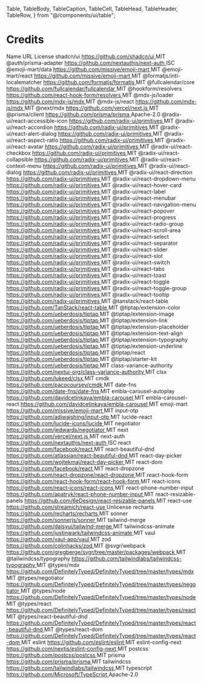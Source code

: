   Table,
  TableBody,
  TableCaption,
  TableCell,
  TableHead,
  TableHeader,
  TableRow,
} from "@/components/ui/table";

# Credits
<Table className="border">
  <TableHeader>
    <TableRow>
      <TableHead>Name</TableHead>
      <TableHead>URL</TableHead>
      <TableHead>License</TableHead>
    </TableRow>
  </TableHeader>
  <TableBody>
    <TableRow>
      <TableCell>shadcn/ui</TableCell>
      <TableCell>
        <a
          href="https://github.com/shadcn/ui"
          target="_blank"
          rel="noopener noreferrer"
        >
          https://github.com/shadcn/ui
        </a>
      </TableCell>
      <TableCell>MIT</TableCell>
    </TableRow>
    <TableRow>
      <TableCell>@auth/prisma-adapter</TableCell>
      <TableCell>
        <a
          href="https://github.com/nextauthjs/next-auth"
          target="_blank"
          rel="noopener noreferrer"
        >
          https://github.com/nextauthjs/next-auth
        </a>
      </TableCell>
      <TableCell>ISC</TableCell>
    </TableRow>
    <TableRow>
      <TableCell>@emoji-mart/data</TableCell>
      <TableCell>
        <a
          href="https://github.com/missive/emoji-mart"
          target="_blank"
          rel="noopener noreferrer"
        >
          https://github.com/missive/emoji-mart
        </a>
      </TableCell>
      <TableCell>MIT</TableCell>
    </TableRow>
    <TableRow>
      <TableCell>@emoji-mart/react</TableCell>
      <TableCell>
        <a
          href="https://github.com/missive/emoji-mart"
          target="_blank"
          rel="noopener noreferrer"
        >
          https://github.com/missive/emoji-mart
        </a>
      </TableCell>
      <TableCell>MIT</TableCell>
    </TableRow>
    <TableRow>
      <TableCell>@formatjs/intl-localematcher</TableCell>
      <TableCell>
        <a
          href="https://github.com/formatjs/formatjs"
          target="_blank"
          rel="noopener noreferrer"
        >
          https://github.com/formatjs/formatjs
        </a>
      </TableCell>
      <TableCell>MIT</TableCell>
    </TableRow>
    <TableRow>
      <TableCell>@fullcalendar/core</TableCell>
      <TableCell>
        <a
          href="https://github.com/fullcalendar/fullcalendar"
          target="_blank"
          rel="noopener noreferrer"
        >
          https://github.com/fullcalendar/fullcalendar
        </a>
      </TableCell>
      <TableCell>MIT</TableCell>
    </TableRow>
    <TableRow>
      <TableCell>@hookform/resolvers</TableCell>
      <TableCell>
        <a
          href="https://github.com/react-hook-form/resolvers"
          target="_blank"
          rel="noopener noreferrer"
        >
          https://github.com/react-hook-form/resolvers
        </a>
      </TableCell>
      <TableCell>MIT</TableCell>
    </TableRow>
    <TableRow>
      <TableCell>@mdx-js/loader</TableCell>
      <TableCell>
        <a
          href="https://github.com/mdx-js/mdx"
          target="_blank"
          rel="noopener noreferrer"
        >
          https://github.com/mdx-js/mdx
        </a>
      </TableCell>
      <TableCell>MIT</TableCell>
    </TableRow>
    <TableRow>
      <TableCell>@mdx-js/react</TableCell>
      <TableCell>
        <a
          href="https://github.com/mdx-js/mdx"
          target="_blank"
          rel="noopener noreferrer"
        >
          https://github.com/mdx-js/mdx
        </a>
      </TableCell>
      <TableCell>MIT</TableCell>
    </TableRow>
    <TableRow>
      <TableCell>@next/mdx</TableCell>
      <TableCell>
        <a
          href="https://github.com/vercel/next.js"
          target="_blank"
          rel="noopener noreferrer"
        >
          https://github.com/vercel/next.js
        </a>
      </TableCell>
      <TableCell>MIT</TableCell>
    </TableRow>
    <TableRow>
      <TableCell>@prisma/client</TableCell>
      <TableCell>
        <a
          href="https://github.com/prisma/prisma"
          target="_blank"
          rel="noopener noreferrer"
        >
          https://github.com/prisma/prisma
        </a>
      </TableCell>
      <TableCell>Apache-2.0</TableCell>
    </TableRow>
    <TableRow>
      <TableCell>@radix-ui/react-accessible-icon</TableCell>
      <TableCell>
        <a
          href="https://github.com/radix-ui/primitives"
          target="_blank"
          rel="noopener noreferrer"
        >
          https://github.com/radix-ui/primitives
        </a>
      </TableCell>
      <TableCell>MIT</TableCell>
    </TableRow>
    <TableRow>
      <TableCell>@radix-ui/react-accordion</TableCell>
      <TableCell>
        <a
          href="https://github.com/radix-ui/primitives"
          target="_blank"
          rel="noopener noreferrer"
        >
          https://github.com/radix-ui/primitives
        </a>
      </TableCell>
      <TableCell>MIT</TableCell>
    </TableRow>
    <TableRow>
      <TableCell>@radix-ui/react-alert-dialog</TableCell>
      <TableCell>
        <a
          href="https://github.com/radix-ui/primitives"
          target="_blank"
          rel="noopener noreferrer"
        >
          https://github.com/radix-ui/primitives
        </a>
      </TableCell>
      <TableCell>MIT</TableCell>
    </TableRow>
    <TableRow>
      <TableCell>@radix-ui/react-aspect-ratio</TableCell>
      <TableCell>
        <a
          href="https://github.com/radix-ui/primitives"
          target="_blank"
          rel="noopener noreferrer"
        >
          https://github.com/radix-ui/primitives
        </a>
      </TableCell>
      <TableCell>MIT</TableCell>
    </TableRow>
    <TableRow>
      <TableCell>@radix-ui/react-avatar</TableCell>
      <TableCell>
        <a
          href="https://github.com/radix-ui/primitives"
          target="_blank"
          rel="noopener noreferrer"
        >
          https://github.com/radix-ui/primitives
        </a>
      </TableCell>
      <TableCell>MIT</TableCell>
    </TableRow>
    <TableRow>
      <TableCell>@radix-ui/react-checkbox</TableCell>
      <TableCell>
        <a
          href="https://github.com/radix-ui/primitives"
          target="_blank"
          rel="noopener noreferrer"
        >
          https://github.com/radix-ui/primitives
        </a>
      </TableCell>
      <TableCell>MIT</TableCell>
    </TableRow>
    <TableRow>
      <TableCell>@radix-ui/react-collapsible</TableCell>
      <TableCell>
        <a
          href="https://github.com/radix-ui/primitives"
          target="_blank"
          rel="noopener noreferrer"
        >
          https://github.com/radix-ui/primitives
        </a>
      </TableCell>
      <TableCell>MIT</TableCell>
    </TableRow>
    <TableRow>
      <TableCell>@radix-ui/react-context-menu</TableCell>
      <TableCell>
        <a
          href="https://github.com/radix-ui/primitives"
          target="_blank"
          rel="noopener noreferrer"
        >
          https://github.com/radix-ui/primitives
        </a>
      </TableCell>
      <TableCell>MIT</TableCell>
    </TableRow>
    <TableRow>
      <TableCell>@radix-ui/react-dialog</TableCell>
      <TableCell>
        <a
          href="https://github.com/radix-ui/primitives"
          target="_blank"
          rel="noopener noreferrer"
        >
          https://github.com/radix-ui/primitives
        </a>
      </TableCell>
      <TableCell>MIT</TableCell>
    </TableRow>
    <TableRow>
      <TableCell>@radix-ui/react-direction</TableCell>
      <TableCell>
        <a
          href="https://github.com/radix-ui/primitives"
          target="_blank"
          rel="noopener noreferrer"
        >
          https://github.com/radix-ui/primitives
        </a>
      </TableCell>
      <TableCell>MIT</TableCell>
    </TableRow>
    <TableRow>
      <TableCell>@radix-ui/react-dropdown-menu</TableCell>
      <TableCell>
        <a
          href="https://github.com/radix-ui/primitives"
          target="_blank"
          rel="noopener noreferrer"
        >
          https://github.com/radix-ui/primitives
        </a>
      </TableCell>
      <TableCell>MIT</TableCell>
    </TableRow>
    <TableRow>
      <TableCell>@radix-ui/react-hover-card</TableCell>
      <TableCell>
        <a
          href="https://github.com/radix-ui/primitives"
          target="_blank"
          rel="noopener noreferrer"
        >
          https://github.com/radix-ui/primitives
        </a>
      </TableCell>
      <TableCell>MIT</TableCell>
    </TableRow>
    <TableRow>
      <TableCell>@radix-ui/react-label</TableCell>
      <TableCell>
        <a
          href="https://github.com/radix-ui/primitives"
          target="_blank"
          rel="noopener noreferrer"
        >
          https://github.com/radix-ui/primitives
        </a>
      </TableCell>
      <TableCell>MIT</TableCell>
    </TableRow>
    <TableRow>
      <TableCell>@radix-ui/react-menubar</TableCell>
      <TableCell>
        <a
          href="https://github.com/radix-ui/primitives"
          target="_blank"
          rel="noopener noreferrer"
        >
          https://github.com/radix-ui/primitives
        </a>
      </TableCell>
      <TableCell>MIT</TableCell>
    </TableRow>
    <TableRow>
      <TableCell>@radix-ui/react-navigation-menu</TableCell>
      <TableCell>
        <a
          href="https://github.com/radix-ui/primitives"
          target="_blank"
          rel="noopener noreferrer"
        >
          https://github.com/radix-ui/primitives
        </a>
      </TableCell>
      <TableCell>MIT</TableCell>
    </TableRow>
    <TableRow>
      <TableCell>@radix-ui/react-popover</TableCell>
      <TableCell>
        <a
          href="https://github.com/radix-ui/primitives"
          target="_blank"
          rel="noopener noreferrer"
        >
          https://github.com/radix-ui/primitives
        </a>
      </TableCell>
      <TableCell>MIT</TableCell>
    </TableRow>
    <TableRow>
      <TableCell>@radix-ui/react-progress</TableCell>
      <TableCell>
        <a
          href="https://github.com/radix-ui/primitives"
          target="_blank"
          rel="noopener noreferrer"
        >
          https://github.com/radix-ui/primitives
        </a>
      </TableCell>
      <TableCell>MIT</TableCell>
    </TableRow>
    <TableRow>
      <TableCell>@radix-ui/react-radio-group</TableCell>
      <TableCell>
        <a
          href="https://github.com/radix-ui/primitives"
          target="_blank"
          rel="noopener noreferrer"
        >
          https://github.com/radix-ui/primitives
        </a>
      </TableCell>
      <TableCell>MIT</TableCell>
    </TableRow>
    <TableRow>
      <TableCell>@radix-ui/react-scroll-area</TableCell>
      <TableCell>
        <a
          href="https://github.com/radix-ui/primitives"
          target="_blank"
          rel="noopener noreferrer"
        >
          https://github.com/radix-ui/primitives
        </a>
      </TableCell>
      <TableCell>MIT</TableCell>
    </TableRow>
    <TableRow>
      <TableCell>@radix-ui/react-select</TableCell>
      <TableCell>
        <a
          href="https://github.com/radix-ui/primitives"
          target="_blank"
          rel="noopener noreferrer"
        >
          https://github.com/radix-ui/primitives
        </a>
      </TableCell>
      <TableCell>MIT</TableCell>
    </TableRow>
    <TableRow>
      <TableCell>@radix-ui/react-separator</TableCell>
      <TableCell>
        <a
          href="https://github.com/radix-ui/primitives"
          target="_blank"
          rel="noopener noreferrer"
        >
          https://github.com/radix-ui/primitives
        </a>
      </TableCell>
      <TableCell>MIT</TableCell>
    </TableRow>
    <TableRow>
      <TableCell>@radix-ui/react-slider</TableCell>
      <TableCell>
        <a
          href="https://github.com/radix-ui/primitives"
          target="_blank"
          rel="noopener noreferrer"
        >
          https://github.com/radix-ui/primitives
        </a>
      </TableCell>
      <TableCell>MIT</TableCell>
    </TableRow>
    <TableRow>
      <TableCell>@radix-ui/react-slot</TableCell>
      <TableCell>
        <a
          href="https://github.com/radix-ui/primitives"
          target="_blank"
          rel="noopener noreferrer"
        >
          https://github.com/radix-ui/primitives
        </a>
      </TableCell>
      <TableCell>MIT</TableCell>
    </TableRow>
    <TableRow>
      <TableCell>@radix-ui/react-switch</TableCell>
      <TableCell>
        <a
          href="https://github.com/radix-ui/primitives"
          target="_blank"
          rel="noopener noreferrer"
        >
          https://github.com/radix-ui/primitives
        </a>
      </TableCell>
      <TableCell>MIT</TableCell>
    </TableRow>
    <TableRow>
      <TableCell>@radix-ui/react-tabs</TableCell>
      <TableCell>
        <a
          href="https://github.com/radix-ui/primitives"
          target="_blank"
          rel="noopener noreferrer"
        >
          https://github.com/radix-ui/primitives
        </a>
      </TableCell>
      <TableCell>MIT</TableCell>
    </TableRow>
    <TableRow>
      <TableCell>@radix-ui/react-toast</TableCell>
      <TableCell>
        <a
          href="https://github.com/radix-ui/primitives"
          target="_blank"
          rel="noopener noreferrer"
        >
          https://github.com/radix-ui/primitives
        </a>
      </TableCell>
      <TableCell>MIT</TableCell>
    </TableRow>
    <TableRow>
      <TableCell>@radix-ui/react-toggle</TableCell>
      <TableCell>
        <a
          href="https://github.com/radix-ui/primitives"
          target="_blank"
          rel="noopener noreferrer"
        >
          https://github.com/radix-ui/primitives
        </a>
      </TableCell>
      <TableCell>MIT</TableCell>
    </TableRow>
    <TableRow>
      <TableCell>@radix-ui/react-toggle-group</TableCell>
      <TableCell>
        <a
          href="https://github.com/radix-ui/primitives"
          target="_blank"
          rel="noopener noreferrer"
        >
          https://github.com/radix-ui/primitives
        </a>
      </TableCell>
      <TableCell>MIT</TableCell>
    </TableRow>
    <TableRow>
      <TableCell>@radix-ui/react-tooltip</TableCell>
      <TableCell>
        <a
          href="https://github.com/radix-ui/primitives"
          target="_blank"
          rel="noopener noreferrer"
        >
          https://github.com/radix-ui/primitives
        </a>
      </TableCell>
      <TableCell>MIT</TableCell>
    </TableRow>
    <TableRow>
      <TableCell>@tanstack/react-table</TableCell>
      <TableCell>
        <a
          href="https://github.com/TanStack/react-table"
          target="_blank"
          rel="noopener noreferrer"
        >
          https://github.com/TanStack/react-table
        </a>
      </TableCell>
      <TableCell>MIT</TableCell>
    </TableRow>
    <TableRow>
      <TableCell>@tiptap/extension-color</TableCell>
      <TableCell>
        <a
          href="https://github.com/ueberdosis/tiptap"
          target="_blank"
          rel="noopener noreferrer"
        >
          https://github.com/ueberdosis/tiptap
        </a>
      </TableCell>
      <TableCell>MIT</TableCell>
    </TableRow>
    <TableRow>
      <TableCell>@tiptap/extension-image</TableCell>
      <TableCell>
        <a
          href="https://github.com/ueberdosis/tiptap"
          target="_blank"
          rel="noopener noreferrer"
        >
          https://github.com/ueberdosis/tiptap
        </a>
      </TableCell>
      <TableCell>MIT</TableCell>
    </TableRow>
    <TableRow>
      <TableCell>@tiptap/extension-link</TableCell>
      <TableCell>
        <a
          href="https://github.com/ueberdosis/tiptap"
          target="_blank"
          rel="noopener noreferrer"
        >
          https://github.com/ueberdosis/tiptap
        </a>
      </TableCell>
      <TableCell>MIT</TableCell>
    </TableRow>
    <TableRow>
      <TableCell>@tiptap/extension-placeholder</TableCell>
      <TableCell>
        <a
          href="https://github.com/ueberdosis/tiptap"
          target="_blank"
          rel="noopener noreferrer"
        >
          https://github.com/ueberdosis/tiptap
        </a>
      </TableCell>
      <TableCell>MIT</TableCell>
    </TableRow>
    <TableRow>
      <TableCell>@tiptap/extension-text-align</TableCell>
      <TableCell>
        <a
          href="https://github.com/ueberdosis/tiptap"
          target="_blank"
          rel="noopener noreferrer"
        >
          https://github.com/ueberdosis/tiptap
        </a>
      </TableCell>
      <TableCell>MIT</TableCell>
    </TableRow>
    <TableRow>
      <TableCell>@tiptap/extension-typography</TableCell>
      <TableCell>
        <a
          href="https://github.com/ueberdosis/tiptap"
          target="_blank"
          rel="noopener noreferrer"
        >
          https://github.com/ueberdosis/tiptap
        </a>
      </TableCell>
      <TableCell>MIT</TableCell>
    </TableRow>
    <TableRow>
      <TableCell>@tiptap/extension-underline</TableCell>
      <TableCell>
        <a
          href="https://github.com/ueberdosis/tiptap"
          target="_blank"
          rel="noopener noreferrer"
        >
          https://github.com/ueberdosis/tiptap
        </a>
      </TableCell>
      <TableCell>MIT</TableCell>
    </TableRow>
    <TableRow>
      <TableCell>@tiptap/react</TableCell>
      <TableCell>
        <a
          href="https://github.com/ueberdosis/tiptap"
          target="_blank"
          rel="noopener noreferrer"
        >
          https://github.com/ueberdosis/tiptap
        </a>
      </TableCell>
      <TableCell>MIT</TableCell>
    </TableRow>
    <TableRow>
      <TableCell>@tiptap/starter-kit</TableCell>
      <TableCell>
        <a
          href="https://github.com/ueberdosis/tiptap"
          target="_blank"
          rel="noopener noreferrer"
        >
          https://github.com/ueberdosis/tiptap
        </a>
      </TableCell>
      <TableCell>MIT</TableCell>
    </TableRow>
    <TableRow>
      <TableCell>class-variance-authority</TableCell>
      <TableCell>
        <a
          href="https://github.com/nextui-org/class-variance-authority"
          target="_blank"
          rel="noopener noreferrer"
        >
          https://github.com/nextui-org/class-variance-authority
        </a>
      </TableCell>
      <TableCell>MIT</TableCell>
    </TableRow>
    <TableRow>
      <TableCell>clsx</TableCell>
      <TableCell>
        <a
          href="https://github.com/lukeed/clsx"
          target="_blank"
          rel="noopener noreferrer"
        >
          https://github.com/lukeed/clsx
        </a>
      </TableCell>
      <TableCell>MIT</TableCell>
    </TableRow>
    <TableRow>
      <TableCell>cmdk</TableCell>
      <TableCell>
        <a
          href="https://github.com/pacocoursey/cmdk"
          target="_blank"
          rel="noopener noreferrer"
        >
          https://github.com/pacocoursey/cmdk
        </a>
      </TableCell>
      <TableCell>MIT</TableCell>
    </TableRow>
    <TableRow>
      <TableCell>date-fns</TableCell>
      <TableCell>
        <a
          href="https://github.com/date-fns/date-fns"
          target="_blank"
          rel="noopener noreferrer"
        >
          https://github.com/date-fns/date-fns
        </a>
      </TableCell>
      <TableCell>MIT</TableCell>
    </TableRow>
    <TableRow>
      <TableCell>embla-carousel-autoplay</TableCell>
      <TableCell>
        <a
          href="https://github.com/davidcetinkaya/embla-carousel"
          target="_blank"
          rel="noopener noreferrer"
        >
          https://github.com/davidcetinkaya/embla-carousel
        </a>
      </TableCell>
      <TableCell>MIT</TableCell>
    </TableRow>
    <TableRow>
      <TableCell>embla-carousel-react</TableCell>
      <TableCell>
        <a
          href="https://github.com/davidcetinkaya/embla-carousel"
          target="_blank"
          rel="noopener noreferrer"
        >
          https://github.com/davidcetinkaya/embla-carousel
        </a>
      </TableCell>
      <TableCell>MIT</TableCell>
    </TableRow>
    <TableRow>
      <TableCell>emoji-mart</TableCell>
      <TableCell>
        <a
          href="https://github.com/missive/emoji-mart"
          target="_blank"
          rel="noopener noreferrer"
        >
          https://github.com/missive/emoji-mart
        </a>
      </TableCell>
      <TableCell>MIT</TableCell>
    </TableRow>
    <TableRow>
      <TableCell>input-otp</TableCell>
      <TableCell>
        <a
          href="https://github.com/adiwajshing/input-otp"
          target="_blank"
          rel="noopener noreferrer"
        >
          https://github.com/adiwajshing/input-otp
        </a>
      </TableCell>
      <TableCell>MIT</TableCell>
    </TableRow>
    <TableRow>
      <TableCell>lucide-react</TableCell>
      <TableCell>
        <a
          href="https://github.com/lucide-icons/lucide"
          target="_blank"
          rel="noopener noreferrer"
        >
          https://github.com/lucide-icons/lucide
        </a>
      </TableCell>
      <TableCell>MIT</TableCell>
    </TableRow>
    <TableRow>
      <TableCell>negotiator</TableCell>
      <TableCell>
        <a
          href="https://github.com/jedwards/negotiator"
          target="_blank"
          rel="noopener noreferrer"
        >
          https://github.com/jedwards/negotiator
        </a>
      </TableCell>
      <TableCell>MIT</TableCell>
    </TableRow>
    <TableRow>
      <TableCell>next</TableCell>
      <TableCell>
        <a
          href="https://github.com/vercel/next.js"
          target="_blank"
          rel="noopener noreferrer"
        >
          https://github.com/vercel/next.js
        </a>
      </TableCell>
      <TableCell>MIT</TableCell>
    </TableRow>
    <TableRow>
      <TableCell>next-auth</TableCell>
      <TableCell>
        <a
          href="https://github.com/nextauthjs/next-auth"
          target="_blank"
          rel="noopener noreferrer"
        >
          https://github.com/nextauthjs/next-auth
        </a>
      </TableCell>
      <TableCell>ISC</TableCell>
    </TableRow>
    <TableRow>
      <TableCell>react</TableCell>
      <TableCell>
        <a
          href="https://github.com/facebook/react"
          target="_blank"
          rel="noopener noreferrer"
        >
          https://github.com/facebook/react
        </a>
      </TableCell>
      <TableCell>MIT</TableCell>
    </TableRow>
    <TableRow>
      <TableCell>react-beautiful-dnd</TableCell>
      <TableCell>
        <a
          href="https://github.com/atlassian/react-beautiful-dnd"
          target="_blank"
          rel="noopener noreferrer"
        >
          https://github.com/atlassian/react-beautiful-dnd
        </a>
      </TableCell>
      <TableCell>MIT</TableCell>
    </TableRow>
    <TableRow>
      <TableCell>react-day-picker</TableCell>
      <TableCell>
        <a
          href="https://github.com/wojtekmaj/react-day-picker"
          target="_blank"
          rel="noopener noreferrer"
        >
          https://github.com/wojtekmaj/react-day-picker
        </a>
      </TableCell>
      <TableCell>MIT</TableCell>
    </TableRow>
    <TableRow>
      <TableCell>react-dom</TableCell>
      <TableCell>
        <a
          href="https://github.com/facebook/react"
          target="_blank"
          rel="noopener noreferrer"
        >
          https://github.com/facebook/react
        </a>
      </TableCell>
      <TableCell>MIT</TableCell>
    </TableRow>
    <TableRow>
      <TableCell>react-dropzone</TableCell>
      <TableCell>
        <a
          href="https://github.com/react-dropzone/react-dropzone"
          target="_blank"
          rel="noopener noreferrer"
        >
          https://github.com/react-dropzone/react-dropzone
        </a>
      </TableCell>
      <TableCell>MIT</TableCell>
    </TableRow>
    <TableRow>
      <TableCell>react-hook-form</TableCell>
      <TableCell>
        <a
          href="https://github.com/react-hook-form/react-hook-form"
          target="_blank"
          rel="noopener noreferrer"
        >
          https://github.com/react-hook-form/react-hook-form
        </a>
      </TableCell>
      <TableCell>MIT</TableCell>
    </TableRow>
    <TableRow>
      <TableCell>react-icons</TableCell>
      <TableCell>
        <a
          href="https://github.com/react-icons/react-icons"
          target="_blank"
          rel="noopener noreferrer"
        >
          https://github.com/react-icons/react-icons
        </a>
      </TableCell>
      <TableCell>MIT</TableCell>
    </TableRow>
    <TableRow>
      <TableCell>react-phone-number-input</TableCell>
      <TableCell>
        <a
          href="https://github.com/apatryk/react-phone-number-input"
          target="_blank"
          rel="noopener noreferrer"
        >
          https://github.com/apatryk/react-phone-number-input
        </a>
      </TableCell>
      <TableCell>MIT</TableCell>
    </TableRow>
    <TableRow>
      <TableCell>react-resizable-panels</TableCell>
      <TableCell>
        <a
          href="https://github.com/6eDesign/react-resizable-panels"
          target="_blank"
          rel="noopener noreferrer"
        >
          https://github.com/6eDesign/react-resizable-panels
        </a>
      </TableCell>
      <TableCell>MIT</TableCell>
    </TableRow>
    <TableRow>
      <TableCell>react-use</TableCell>
      <TableCell>
        <a
          href="https://github.com/streamich/react-use"
          target="_blank"
          rel="noopener noreferrer"
        >
          https://github.com/streamich/react-use
        </a>
      </TableCell>
      <TableCell>Unlicense</TableCell>
    </TableRow>
    <TableRow>
      <TableCell>recharts</TableCell>
      <TableCell>
        <a
          href="https://github.com/recharts/recharts"
          target="_blank"
          rel="noopener noreferrer"
        >
          https://github.com/recharts/recharts
        </a>
      </TableCell>
      <TableCell>MIT</TableCell>
    </TableRow>
    <TableRow>
      <TableCell>sonner</TableCell>
      <TableCell>
        <a
          href="https://github.com/sonnerjs/sonner"
          target="_blank"
          rel="noopener noreferrer"
        >
          https://github.com/sonnerjs/sonner
        </a>
      </TableCell>
      <TableCell>MIT</TableCell>
    </TableRow>
    <TableRow>
      <TableCell>tailwind-merge</TableCell>
      <TableCell>
        <a
          href="https://github.com/daisyui/tailwind-merge"
          target="_blank"
          rel="noopener noreferrer"
        >
          https://github.com/daisyui/tailwind-merge
        </a>
      </TableCell>
      <TableCell>MIT</TableCell>
    </TableRow>
    <TableRow>
      <TableCell>tailwindcss-animate</TableCell>
      <TableCell>
        <a
          href="https://github.com/justinwark/tailwindcss-animate"
          target="_blank"
          rel="noopener noreferrer"
        >
          https://github.com/justinwark/tailwindcss-animate
        </a>
      </TableCell>
      <TableCell>MIT</TableCell>
    </TableRow>
    <TableRow>
      <TableCell>vaul</TableCell>
      <TableCell>
        <a
          href="https://github.com/vaul-app/vaul"
          target="_blank"
          rel="noopener noreferrer"
        >
          https://github.com/vaul-app/vaul
        </a>
      </TableCell>
      <TableCell>MIT</TableCell>
    </TableRow>
    <TableRow>
      <TableCell>zod</TableCell>
      <TableCell>
        <a
          href="https://github.com/colinhacks/zod"
          target="_blank"
          rel="noopener noreferrer"
        >
          https://github.com/colinhacks/zod
        </a>
      </TableCell>
      <TableCell>MIT</TableCell>
    </TableRow>
    <TableRow>
      <TableCell>@svgr/webpack</TableCell>
      <TableCell>
        <a
          href="https://github.com/gregberge/svgr/tree/master/packages/webpack"
          target="_blank"
          rel="noopener noreferrer"
        >
          https://github.com/gregberge/svgr/tree/master/packages/webpack
        </a>
      </TableCell>
      <TableCell>MIT</TableCell>
    </TableRow>
    <TableRow>
      <TableCell>@tailwindcss/typography</TableCell>
      <TableCell>
        <a
          href="https://github.com/tailwindlabs/tailwindcss-typography"
          target="_blank"
          rel="noopener noreferrer"
        >
          https://github.com/tailwindlabs/tailwindcss-typography
        </a>
      </TableCell>
      <TableCell>MIT</TableCell>
    </TableRow>
    <TableRow>
      <TableCell>@types/mdx</TableCell>
      <TableCell>
        <a
          href="https://github.com/DefinitelyTyped/DefinitelyTyped/tree/master/types/mdx"
          target="_blank"
          rel="noopener noreferrer"
        >
          https://github.com/DefinitelyTyped/DefinitelyTyped/tree/master/types/mdx
        </a>
      </TableCell>
      <TableCell>MIT</TableCell>
    </TableRow>
    <TableRow>
      <TableCell>@types/negotiator</TableCell>
      <TableCell>
        <a
          href="https://github.com/DefinitelyTyped/DefinitelyTyped/tree/master/types/negotiator"
          target="_blank"
          rel="noopener noreferrer"
        >
          https://github.com/DefinitelyTyped/DefinitelyTyped/tree/master/types/negotiator
        </a>
      </TableCell>
      <TableCell>MIT</TableCell>
    </TableRow>
    <TableRow>
      <TableCell>@types/node</TableCell>
      <TableCell>
        <a
          href="https://github.com/DefinitelyTyped/DefinitelyTyped/tree/master/types/node"
          target="_blank"
          rel="noopener noreferrer"
        >
          https://github.com/DefinitelyTyped/DefinitelyTyped/tree/master/types/node
        </a>
      </TableCell>
      <TableCell>MIT</TableCell>
    </TableRow>
    <TableRow>
      <TableCell>@types/react</TableCell>
      <TableCell>
        <a
          href="https://github.com/DefinitelyTyped/DefinitelyTyped/tree/master/types/react"
          target="_blank"
          rel="noopener noreferrer"
        >
          https://github.com/DefinitelyTyped/DefinitelyTyped/tree/master/types/react
        </a>
      </TableCell>
      <TableCell>MIT</TableCell>
    </TableRow>
    <TableRow>
      <TableCell>@types/react-beautiful-dnd</TableCell>
      <TableCell>
        <a
          href="https://github.com/DefinitelyTyped/DefinitelyTyped/tree/master/types/react-beautiful-dnd"
          target="_blank"
          rel="noopener noreferrer"
        >
          https://github.com/DefinitelyTyped/DefinitelyTyped/tree/master/types/react-beautiful-dnd
        </a>
      </TableCell>
      <TableCell>MIT</TableCell>
    </TableRow>
    <TableRow>
      <TableCell>@types/react-dom</TableCell>
      <TableCell>
        <a
          href="https://github.com/DefinitelyTyped/DefinitelyTyped/tree/master/types/react-dom"
          target="_blank"
          rel="noopener noreferrer"
        >
          https://github.com/DefinitelyTyped/DefinitelyTyped/tree/master/types/react-dom
        </a>
      </TableCell>
      <TableCell>MIT</TableCell>
    </TableRow>
    <TableRow>
      <TableCell>eslint</TableCell>
      <TableCell>
        <a
          href="https://github.com/eslint/eslint"
          target="_blank"
          rel="noopener noreferrer"
        >
          https://github.com/eslint/eslint
        </a>
      </TableCell>
      <TableCell>MIT</TableCell>
    </TableRow>
    <TableRow>
      <TableCell>eslint-config-next</TableCell>
      <TableCell>
        <a
          href="https://github.com/nextjs/eslint-config-next"
          target="_blank"
          rel="noopener noreferrer"
        >
          https://github.com/nextjs/eslint-config-next
        </a>
      </TableCell>
      <TableCell>MIT</TableCell>
    </TableRow>
    <TableRow>
      <TableCell>postcss</TableCell>
      <TableCell>
        <a
          href="https://github.com/postcss/postcss"
          target="_blank"
          rel="noopener noreferrer"
        >
          https://github.com/postcss/postcss
        </a>
      </TableCell>
      <TableCell>MIT</TableCell>
    </TableRow>
    <TableRow>
      <TableCell>prisma</TableCell>
      <TableCell>
        <a
          href="https://github.com/prisma/prisma"
          target="_blank"
          rel="noopener noreferrer"
        >
          https://github.com/prisma/prisma
        </a>
      </TableCell>
      <TableCell>MIT</TableCell>
    </TableRow>
    <TableRow>
      <TableCell>tailwindcss</TableCell>
      <TableCell>
        <a
          href="https://github.com/tailwindlabs/tailwindcss"
          target="_blank"
          rel="noopener noreferrer"
        >
          https://github.com/tailwindlabs/tailwindcss
        </a>
      </TableCell>
      <TableCell>MIT</TableCell>
    </TableRow>
    <TableRow>
      <TableCell>typescript</TableCell>
      <TableCell>
        <a
          href="https://github.com/Microsoft/TypeScript"
          target="_blank"
          rel="noopener noreferrer"
        >
          https://github.com/Microsoft/TypeScript
        </a>
      </TableCell>
      <TableCell>Apache-2.0</TableCell>
    </TableRow>
  </TableBody>
</Table>
